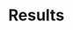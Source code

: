 # Results

<!-- FTIR -->


<!-- metagenomic analysis -->

<!-- SourceTracker -->

<!-- species diversity -->